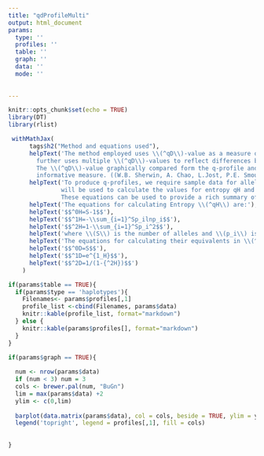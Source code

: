 ```yaml
---
title: "qdProfileMulti"
output: html_document
params:
  type: ''
  profiles: ''
  table: ''
  graph: ''
  data: ''
  mode: '' 
  
  
---
```


```r
knitr::opts_chunk$set(echo = TRUE)
library(DT)
library(rlist)
```
```r
 withMathJax(
      tags$h2("Method and equations used"),
      helpText('The method employed uses \\(^qD\\)-value as a measure of genetic diversity and  
        further uses multiple \\(^qD\\)-values to reflect differences between rare or common variants.
        The \\(^qD\\)-value graphically compared form the q-profile and this representation is most 
        informative measure. ((W.B. Sherwin, A. Chao, L.Jost, P.E. Smouse,(2017), pg 7)'),
      helpText('To produce q-profiles, we require sample data for alleles.These samples 
               will be used to calculate the values for entropy qH and their number equivalents in \\(^qD\\).
               These equations can be used to provide a rich summary of diversity.(W.B. Sherwin, et al,(2017)pg 5)'),
      helpText('The equations for calculating Entropy \\(^qH\\) are:'),
      helpText('$$^0H=S-1$$'),
      helpText('$$^1H=-\\sum_{i=1}^Sp_ilnp_i$$'),
      helpText('$$^2H=1-\\sum_{i=1}^Sp_i^2$$'),
      helpText('where \\(S\\) is the number of alleles and \\(p_i\\) is the allelic proprotion for \\(A\\), \\(C\\), \\(G\\) or \\(T\\)'),
      helpText('The equations for calculating their equivalents in \\(^qD\\) are:'),
      helpText('$$^0D=S$$'),
      helpText('$$^1D=e^{1_H}$$'),
      helpText('$$^2D=1/(1-{^2H})$$')
    )
```



```r
if(params$table == TRUE){
  if(params$type == 'haplotypes'){
    Filenames<- params$profiles[,1]
    profile_list <-cbind(Filenames, params$data)
    knitr::kable(profile_list, format="markdown")
  } else {
    knitr::kable(params$profiles[], format="markdown")
  }
}

if(params$graph == TRUE){
  
  num <- nrow(params$data)
  if (num < 3) num = 3
  cols <- brewer.pal(num, "BuGn")
  lim = max(params$data) +2
  ylim <- c(0,lim)
  
  barplot(data.matrix(params$data), col = cols, beside = TRUE, ylim = ylim)
  legend('topright', legend = profiles[,1], fill = cols)
  
  
}

```

